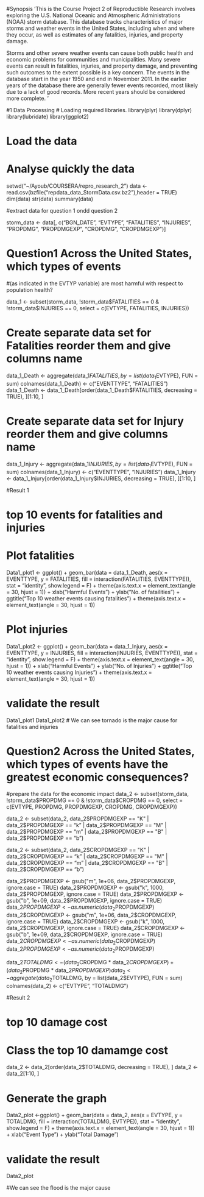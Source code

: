 #Synopsis
'This is the Course Project 2 of Reproductible Research involves exploring the U.S. National Oceanic and Atmospheric Administrations (NOAA) storm database. 
This database tracks characteristics of major storms and weather events in the United States, 
including when and where they occur, as well as estimates of any fatalities, injuries, and property damage.

Storms and other severe weather events can cause both public health and economic problems 
for communities and municipalities. Many severe events can result in fatalities, injuries, 
and property damage, and preventing such outcomes to the extent possible is a key concern.
The events in the database start in the year 1950 and end in November 2011. In the earlier years of the database 
there are generally fewer events recorded, most likely due to a lack of good records. 
More recent years should be considered more complete.
'

#1  Data Processing
# Loading required libraries.
library(plyr) 
library(dplyr)
library(lubridate)
library(ggplot2)

# Load the data 
# Analyse quickly the data

setwd("~/Ayoub/COURSERA/repro_research_2")
data <- read.csv(bzfile("repdata_data_StormData.csv.bz2"),header = TRUE)
dim(data)
str(data)
summary(data)

#extract data for question 1 ondd question 2 

storm_data <- data[, c("BGN_DATE", "EVTYPE", "FATALITIES", "INJURIES", 
                                         "PROPDMG", "PROPDMGEXP", "CROPDMG", "CROPDMGEXP")]

# Question1 Across the United States, which types of events 
#(as indicated in the EVTYP variable) are most harmful with respect to population health?

data_1 <- subset(storm_data, !storm_data$FATALITIES == 0 & !storm_data$INJURIES == 
                   0, select = c(EVTYPE, FATALITIES, INJURIES))

# Create separate data set for Fatalities reorder them  and give columns name 

data_1_Death <- aggregate(data_1$FATALITIES, by = list(data_1$EVTYPE), FUN = sum)
colnames(data_1_Death) <- c("EVENTTYPE", "FATALITIES")
data_1_Death <- data_1_Death[order(data_1_Death$FATALITIES, decreasing = TRUE), ][1:10, ]


# Create separate data set for Injury reorder them  and give columns name 

data_1_Injury <- aggregate(data_1$INJURIES, by = list(data_1$EVTYPE),  FUN = sum)
colnames(data_1_Injury) <- c("EVENTTYPE", "INJURIES")
data_1_Injury <- data_1_Injury[order(data_1_Injury$INJURIES, decreasing = TRUE), ][1:10, ]

#Result 1 

# top 10 events for fatalities and injuries

# Plot fatalities
Data1_plot1 <- ggplot() + geom_bar(data = data_1_Death, aes(x = EVENTTYPE, 
                                                                y = FATALITIES, fill = interaction(FATALITIES, EVENTTYPE)), stat = "identity", 
                                  show.legend = F) + theme(axis.text.x = element_text(angle = 30, hjust = 1)) + 
  xlab("Harmful Events") + ylab("No. of fatailities") + ggtitle("Top 10 weather events causing fatalities") + 
  theme(axis.text.x = element_text(angle = 30, hjust = 1))

# Plot injuries 
Data1_plot2 <- ggplot() + geom_bar(data = data_1_Injury, aes(x = EVENTTYPE, y = INJURIES, 
                                                            fill = interaction(INJURIES, EVENTTYPE)), stat = "identity", show.legend = F) + 
  theme(axis.text.x = element_text(angle = 30, hjust = 1)) + xlab("Harmful Events") + 
  ylab("No. of Injuries") + ggtitle("Top 10 weather events causing Injuries") + 
  theme(axis.text.x = element_text(angle = 30, hjust = 1))

# validate the result
Data1_plot1
Data1_plot2
# We can see tornado is the major cause for fatalities and injuries

# Question2 Across the United States, which types of events have the greatest economic consequences?

#prepare the data for the economic impact
data_2 <- subset(storm_data, !storm_data$PROPDMG == 0 & !storm_data$CROPDMG == 
                   0, select = c(EVTYPE, PROPDMG, PROPDMGEXP, CROPDMG, CROPDMGEXP))

data_2 <- subset(data_2, data_2$PROPDMGEXP == "K" | data_2$PROPDMGEXP == 
                          "k" | data_2$PROPDMGEXP == "M" | data_2$PROPDMGEXP == "m" | 
                   data_2$PROPDMGEXP == "B" | data_2$PROPDMGEXP == "b")

data_2 <- subset(data_2, data_2$CROPDMGEXP == "K" | data_2$CROPDMGEXP == 
                          "k" | data_2$CROPDMGEXP == "M" | data_2$CROPDMGEXP == "m" | 
                   data_2$CROPDMGEXP == "B" | data_2$CROPDMGEXP == "b")

data_2$PROPDMGEXP <- gsub("m", 1e+06, data_2$PROPDMGEXP, ignore.case = TRUE)
data_2$PROPDMGEXP <- gsub("k", 1000, data_2$PROPDMGEXP, ignore.case = TRUE)
data_2$PROPDMGEXP <- gsub("b", 1e+09, data_2$PROPDMGEXP, ignore.case = TRUE)
data_2$PROPDMGEXP <- as.numeric(data_2$PROPDMGEXP)
data_2$CROPDMGEXP <- gsub("m", 1e+06, data_2$CROPDMGEXP, ignore.case = TRUE)
data_2$CROPDMGEXP <- gsub("k", 1000, data_2$CROPDMGEXP, ignore.case = TRUE)
data_2$CROPDMGEXP <- gsub("b", 1e+09, data_2$CROPDMGEXP, ignore.case = TRUE)
data_2$CROPDMGEXP <- as.numeric(data_2$CROPDMGEXP)
data_2$PROPDMGEXP <- as.numeric(data_2$PROPDMGEXP)

data_2$TOTALDMG <- (data_2$CROPDMG * data_2$CROPDMGEXP) + (data_2$PROPDMG * data_2$PROPDMGEXP)
data_2 <- aggregate(data_2$TOTALDMG, by = list(data_2$EVTYPE), FUN = sum)
colnames(data_2) <- c("EVTYPE", "TOTALDMG")


#Result 2 

# top 10 damage cost

# Class the top 10 damamge cost
data_2 <- data_2[order(data_2$TOTALDMG, decreasing = TRUE),                         ]
data_2 <- data_2[1:10, ]

# Generate the graph
Data2_plot <-ggplot() + geom_bar(data = data_2, aes(x = EVTYPE, y = TOTALDMG, fill = interaction(TOTALDMG, 
                    EVTYPE)), stat = "identity", show.legend = F) + 
  theme(axis.text.x = element_text(angle = 30, hjust = 1)) + 
  xlab("Event Type") + ylab("Total Damage")


# validate the result
Data2_plot

#We can see the flood is the major cause 